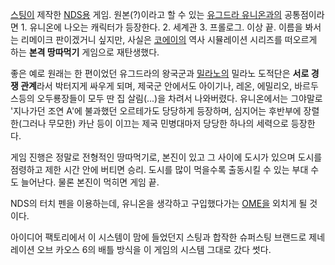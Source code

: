 [[스팅]]이 제작한 [[NDS]]용 게임. 원본(?)이라고 할 수 있는 [[유그드라 유니온]]과의 공통점이라면 1. 유니온에 나오는 캐릭터가 등장한다. 2. 세계관 3. 프롤로그. 이상 끝. 이름을 봐서는 리메이크 판이겠거니 싶지만, 사실은 [[코에이]]의 역사 시뮬레이션 시리즈를 떠오르게 하는 '''본격 땅따먹기''' 게임으로 재탄생했다. 

좋은 예로 원래는 한 편이었던 유그드라의 왕국군과 [[밀라노]]의 밀라노 도적단은 '''서로 경쟁 관계'''라서 박터지게 싸우게 되며, 제국군 안에서도 아이기나, 레온, 에밀리오, 바르두스등의 오두룡장들이 모두 딴 집 살림(...)을 차려서 나와버렸다. 유니온에서는 그야말로 '지나가던 조연 A'에 불과했던 오르테가도 당당하게 등장하며, 심지어는 후반부에 장렬한(그러나 무모한) 카난 등이 이끄는 제국 민병대마저 당당한 하나의 세력으로 등장한다.

게임 진행은 정말로 전형적인 땅따먹기로, 본진이 있고 그 사이에 도시가 있으며 도시를 점령하고 제한 시간 안에 버티면 승리. 도시를 많이 먹을수록 출동시킬 수 있는 부대 수도 늘어난다. 물론 본진이 먹히면 게임 끝. 

NDS의 터치 펜을 이용하는데, 유니온을 생각하고 구입했다가는 [[OME]]을 외치게 될 것이다.


아이디어 팩토리에서 이 시스템이 맘에 들었던지 스팅과 합작한 슈퍼스팅 브랜드로 제네레이션 오브 카오스 6의 배틀 방식을 이 게임의 시스템 그대로 갔다 썻다.
